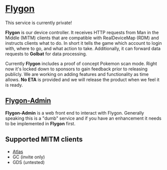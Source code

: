 
# [Flygon](https://github.com/UnownHash/Flygon)

<Callout type="warning" emoji="⚠️">
  This service is currently private!
</Callout>

**Flygon** is our device controller. It receives HTTP requests from Man in the Middle (MITM) clients that are compatible with RealDeviceMap (RDM) and instructs clients what to do. In short it tells the game which account to login with, where to go, and what action to take. Additionally, it can forward data requests to **Golbat** for data processing.

Currently **Flygon** includes a proof of concept Pokemon scan mode. Right now it's locked down to sponsors to gain feedback prior to releasing publicly. We are working on adding features and functionality as time allows. **No ETA** is provided and we will release the product when we feel it is ready.

## [Flygon-Admin](https://github.com/UnownHash/Flygon-Admin)

**Flygon-Admin** is a web front end to interact with Flygon. Generally speaking this is a "dumb" service and if you have an enhancement it needs to be implemented in **Flygon** first.

## Supported MITM clients

- [Atlas](https://pokemod.dev/)
- GC (invite only)
- GDS (untested)
